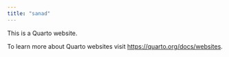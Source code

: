 ```yaml
---
title: "sanad"
---
```


This is a Quarto website.

To learn more about Quarto websites visit <https://quarto.org/docs/websites>.
